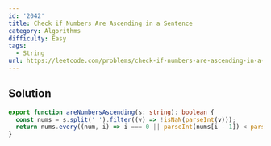 ```yaml
---
id: '2042'
title: Check if Numbers Are Ascending in a Sentence
category: Algorithms
difficulty: Easy
tags:
  - String
url: https://leetcode.com/problems/check-if-numbers-are-ascending-in-a-sentence
---
```


## Solution

```typescript filename="solution.ts" copy
export function areNumbersAscending(s: string): boolean {
  const nums = s.split(' ').filter((v) => !isNaN(parseInt(v)));
  return nums.every((num, i) => i === 0 || parseInt(nums[i - 1]) < parseInt(num));
}
```
